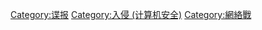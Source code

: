 {{catmain|高級長期威脅}}

[[Category:谍报|Category:谍报]]
[[Category:入侵_(计算机安全)|Category:入侵 (计算机安全)]]
[[Category:網絡戰|Category:網絡戰]]